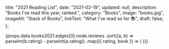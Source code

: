 
  title: "2021 Reading List",
  date: "2021-02-19",
  updated: null,
  description: "Books I've read this year, ranked.",
  category: "Books",
  image: "books.jpg",
  imageAlt: "Stack of Books",
  linkText: "What I've read so far 📚",
  draft: false,
};

<List dense>
  {props.data.books2021.edges[0].node.reviews
    .sort((a, b) => parseInt(b.rating) - parseInt(a.rating))
    .map(({ rating, book }) => (
      <ListItem
        button
        component="a"
        href={book.link}
        target="_blank"
        rel="noopener"
        key={book.id}
      >
        <ListItemAvatar>
          <Avatar
            style={{ height: "auto" }}
            variant="rounded"
            alt={book.title}
            src={book.image_url}
          />
        </ListItemAvatar>
        <ListItemText primary={book.title} secondary={book.authors[0].name} />
        <Rating name="read-only" value={rating} readOnly />
      </ListItem>
    ))}
</List>
